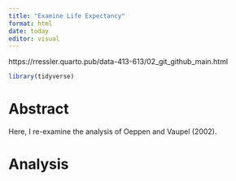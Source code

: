 ```yaml
---
title: "Examine Life Expectancy"
format: html
date: today
editor: visual
---
```


https://rressler.quarto.pub/data-413-613/02_git_github_main.html

```r
library(tidyverse)
```

# Abstract

Here, I re-examine the analysis of Oeppen and Vaupel (2002).

# Analysis
